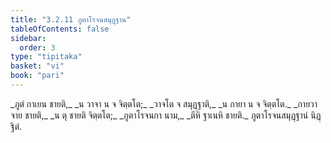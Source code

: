 ```yaml
---
title: "3.2.11 ภูตาโรจนสมุฏฺฐาน"
tableOfContents: false
sidebar:
  order: 3
type: "tipitaka"
basket: "vi"
book: "pari"
---
```



<DynamicBreadcrumb />

<Division number="268" book="pari">

<Paragraph number="1142" type="verses" book="pari">
_ภูตํ กาเยน ชายติ,_  
_น วาจา น จ จิตฺตโต;_  
_วาจโต จ สมุฏฺฐาติ,_  
_น กายา น จ จิตฺตโต._  

</Paragraph>

<Paragraph number="1143" type="verses" book="pari">
_กายวาจาย ชายติ,_  
_น ตุ ชายติ จิตฺตโต;_  
_ภูตาโรจนกา นาม,_  
_ตีหิ ฐาเนหิ ชายติ._  


</Paragraph>
</Division>

<Paragraph number="1144" type="center" book="pari">
ภูตาโรจนสมุฏฺฐานํ นิฏฺฐิตํ.
</Paragraph>
